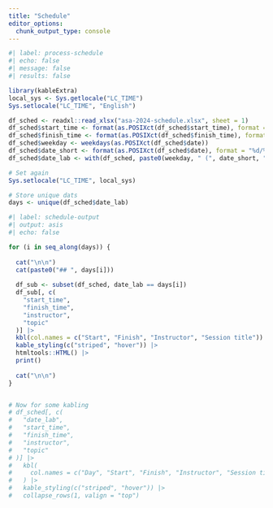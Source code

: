 ```yaml
---
title: "Schedule"
editor_options: 
  chunk_output_type: console
---
```


```r
#| label: process-schedule
#| echo: false
#| message: false
#| results: false

library(kableExtra)
local_sys <- Sys.getlocale("LC_TIME")
Sys.setlocale("LC_TIME", "English")

df_sched <- readxl::read_xlsx("asa-2024-schedule.xlsx", sheet = 1)
df_sched$start_time <- format(as.POSIXct(df_sched$start_time), format = "%H:%M")
df_sched$finish_time <- format(as.POSIXct(df_sched$finish_time), format = "%H:%M")
df_sched$weekday <- weekdays(as.POSIXct(df_sched$date))
df_sched$date_short <- format(as.POSIXct(df_sched$date), format = "%d/%m")
df_sched$date_lab <- with(df_sched, paste0(weekday, " (", date_short, ")"))

# Set again
Sys.setlocale("LC_TIME", local_sys)

# Store unique dats
days <- unique(df_sched$date_lab)
```


```r
#| label: schedule-output
#| output: asis
#| echo: false

for (i in seq_along(days)) {
  
  cat("\n\n")
  cat(paste0("## ", days[i]))
  
  df_sub <- subset(df_sched, date_lab == days[i]) 
  df_sub[, c(
    "start_time",
    "finish_time",
    "instructor",
    "topic"
  )] |> 
  kbl(col.names = c("Start", "Finish", "Instructor", "Session title")) |> 
  kable_styling(c("striped", "hover")) |> 
  htmltools::HTML() |> 
  print()
  
  cat("\n\n")
} 


# Now for some kabling
# df_sched[, c(
#   "date_lab", 
#   "start_time",
#   "finish_time",
#   "instructor",
#   "topic"
# )] |> 
#   kbl(
#     col.names = c("Day", "Start", "Finish", "Instructor", "Session title")
#   ) |> 
#   kable_styling(c("striped", "hover")) |> 
#   collapse_rows(1, valign = "top")
```

